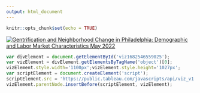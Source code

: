 ```yaml
---
output: html_document
---
```


```r
knitr::opts_chunk$set(echo = TRUE)
```

##############
<div class='tableauPlaceholder' id='viz1682546559025' style='position: relative'><noscript><a href='#'><img alt=' Gentrification and Neighborhood Change in Philadelphia:  Demographic and Labor Market Characteristics   May 2022 ' src='https:&#47;&#47;public.tableau.com&#47;static&#47;images&#47;Ge&#47;GentrificationinPhiladelphia&#47;EmploymentGentrificationinPhiladelphia&#47;1_rss.png' style='border: none' /></a></noscript><object class='tableauViz'  style='display:none;'><param name='host_url' value='https%3A%2F%2Fpublic.tableau.com%2F' /> <param name='embed_code_version' value='3' /> <param name='site_root' value='' /><param name='name' value='GentrificationinPhiladelphia&#47;EmploymentGentrificationinPhiladelphia' /><param name='tabs' value='no' /><param name='toolbar' value='yes' /><param name='static_image' value='https:&#47;&#47;public.tableau.com&#47;static&#47;images&#47;Ge&#47;GentrificationinPhiladelphia&#47;EmploymentGentrificationinPhiladelphia&#47;1.png' /> <param name='animate_transition' value='yes' /><param name='display_static_image' value='yes' /><param name='display_spinner' value='yes' /><param name='display_overlay' value='yes' /><param name='display_count' value='yes' /><param name='language' value='en-US' /></object></div>  

``` js
var divElement = document.getElementById('viz1682546559025');                   
var vizElement = divElement.getElementsByTagName('object')[0];                    
vizElement.style.width='1100px';vizElement.style.height='1027px';                    
var scriptElement = document.createElement('script');                    
scriptElement.src = 'https://public.tableau.com/javascripts/api/viz_v1.js';                    
vizElement.parentNode.insertBefore(scriptElement, vizElement);               
```